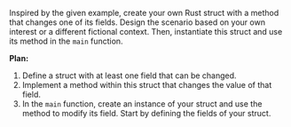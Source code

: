 Inspired by the given example, create your own Rust struct with a method that changes one of its fields. Design the scenario based on your own interest or a different fictional context. Then, instantiate this struct and use its method in the `main` function.



**Plan:**
1. Define a struct with at least one field that can be changed.
2. Implement a method within this struct that changes the value of that field.
3. In the `main` function, create an instance of your struct and use the method to modify its field. Start by defining the fields of your struct.